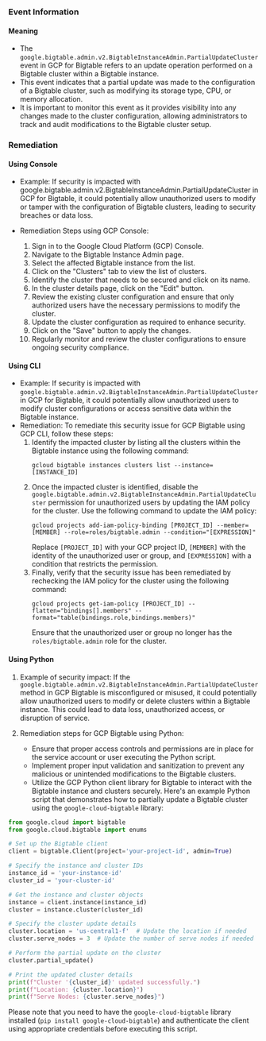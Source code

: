 
### Event Information

#### Meaning

- The `google.bigtable.admin.v2.BigtableInstanceAdmin.PartialUpdateCluster` event in GCP for Bigtable refers to an update operation performed on a Bigtable cluster within a Bigtable instance.
- This event indicates that a partial update was made to the configuration of a Bigtable cluster, such as modifying its storage type, CPU, or memory allocation.
- It is important to monitor this event as it provides visibility into any changes made to the cluster configuration, allowing administrators to track and audit modifications to the Bigtable cluster setup.

### Remediation

#### Using Console

- Example: If security is impacted with google.bigtable.admin.v2.BigtableInstanceAdmin.PartialUpdateCluster in GCP for Bigtable, it could potentially allow unauthorized users to modify or tamper with the configuration of Bigtable clusters, leading to security breaches or data loss.

- Remediation Steps using GCP Console:
  1. Sign in to the Google Cloud Platform (GCP) Console.
  2. Navigate to the Bigtable Instance Admin page.
  3. Select the affected Bigtable instance from the list.
  4. Click on the "Clusters" tab to view the list of clusters.
  5. Identify the cluster that needs to be secured and click on its name.
  6. In the cluster details page, click on the "Edit" button.
  7. Review the existing cluster configuration and ensure that only authorized users have the necessary permissions to modify the cluster.
  8. Update the cluster configuration as required to enhance security.
  9. Click on the "Save" button to apply the changes.
  10. Regularly monitor and review the cluster configurations to ensure ongoing security compliance.

#### Using CLI

- Example: If security is impacted with `google.bigtable.admin.v2.BigtableInstanceAdmin.PartialUpdateCluster` in GCP for Bigtable, it could potentially allow unauthorized users to modify cluster configurations or access sensitive data within the Bigtable instance.
- Remediation: To remediate this security issue for GCP Bigtable using GCP CLI, follow these steps:
  1. Identify the impacted cluster by listing all the clusters within the Bigtable instance using the following command:
     ```
     gcloud bigtable instances clusters list --instance=[INSTANCE_ID]
     ```
  2. Once the impacted cluster is identified, disable the `google.bigtable.admin.v2.BigtableInstanceAdmin.PartialUpdateCluster` permission for unauthorized users by updating the IAM policy for the cluster. Use the following command to update the IAM policy:
     ```
     gcloud projects add-iam-policy-binding [PROJECT_ID] --member=[MEMBER] --role=roles/bigtable.admin --condition="[EXPRESSION]"
     ```
     Replace `[PROJECT_ID]` with your GCP project ID, `[MEMBER]` with the identity of the unauthorized user or group, and `[EXPRESSION]` with a condition that restricts the permission.
  3. Finally, verify that the security issue has been remediated by rechecking the IAM policy for the cluster using the following command:
     ```
     gcloud projects get-iam-policy [PROJECT_ID] --flatten="bindings[].members" --format="table(bindings.role,bindings.members)"
     ```
     Ensure that the unauthorized user or group no longer has the `roles/bigtable.admin` role for the cluster.

#### Using Python

1. Example of security impact: If the `google.bigtable.admin.v2.BigtableInstanceAdmin.PartialUpdateCluster` method in GCP Bigtable is misconfigured or misused, it could potentially allow unauthorized users to modify or delete clusters within a Bigtable instance. This could lead to data loss, unauthorized access, or disruption of service.

2. Remediation steps for GCP Bigtable using Python:
   - Ensure that proper access controls and permissions are in place for the service account or user executing the Python script.
   - Implement proper input validation and sanitization to prevent any malicious or unintended modifications to the Bigtable clusters.
   - Utilize the GCP Python client library for Bigtable to interact with the Bigtable instance and clusters securely. Here's an example Python script that demonstrates how to partially update a Bigtable cluster using the `google-cloud-bigtable` library:

```python
from google.cloud import bigtable
from google.cloud.bigtable import enums

# Set up the Bigtable client
client = bigtable.Client(project='your-project-id', admin=True)

# Specify the instance and cluster IDs
instance_id = 'your-instance-id'
cluster_id = 'your-cluster-id'

# Get the instance and cluster objects
instance = client.instance(instance_id)
cluster = instance.cluster(cluster_id)

# Specify the cluster update details
cluster.location = 'us-central1-f'  # Update the location if needed
cluster.serve_nodes = 3  # Update the number of serve nodes if needed

# Perform the partial update on the cluster
cluster.partial_update()

# Print the updated cluster details
print(f"Cluster '{cluster_id}' updated successfully.")
print(f"Location: {cluster.location}")
print(f"Serve Nodes: {cluster.serve_nodes}")
```

Please note that you need to have the `google-cloud-bigtable` library installed (`pip install google-cloud-bigtable`) and authenticate the client using appropriate credentials before executing this script.

